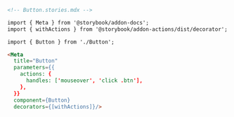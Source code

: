 ```md
<!-- Button.stories.mdx -->

import { Meta } from '@storybook/addon-docs';
import { withActions } from '@storybook/addon-actions/dist/decorator';

import { Button } from './Button';

<Meta 
  title="Button"
  parameters={{
    actions: {
      handles: ['mouseover', 'click .btn'],
    },
  }} 
  component={Button}
  decorators={[withActions]}/>
```
